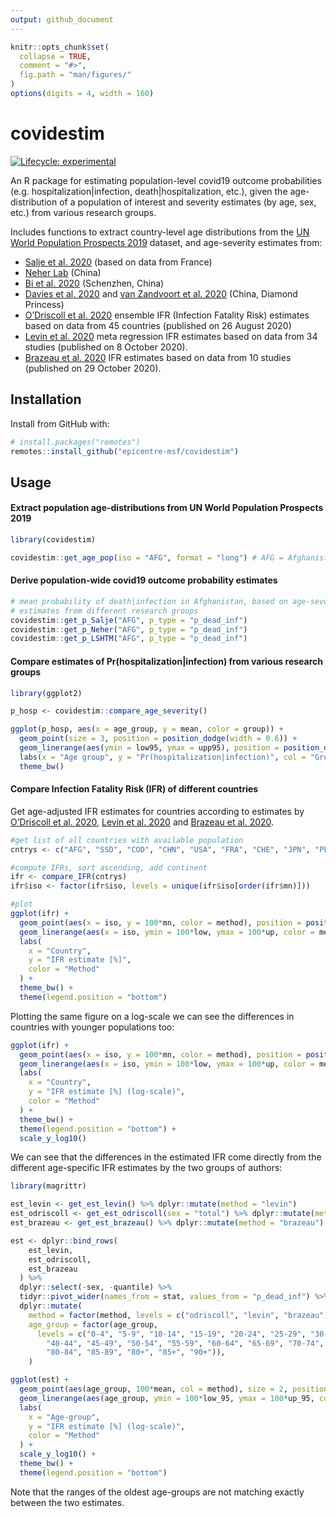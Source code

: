 ```yaml
---
output: github_document
---
```


<!-- README.md is generated from README.Rmd. Please edit that file -->

```r
knitr::opts_chunk$set(
  collapse = TRUE,
  comment = "#>",
  fig.path = "man/figures/"
)
options(digits = 4, width = 160)
```

# covidestim
<!-- badges: start -->
[![Lifecycle: experimental](https://img.shields.io/badge/lifecycle-experimental-orange.svg)](https://www.tidyverse.org/lifecycle/#experimental)
<!-- badges: end -->

An R package for estimating population-level covid19 outcome probabilities (e.g.
hospitalization|infection, death|hospitalization, etc.), given the
age-distribution of a population of interest and severity estimates (by age,
sex, etc.) from various research groups.

Includes functions to extract country-level age distributions from the [UN World
Population Prospects
2019](https://population.un.org/wpp/Download/Standard/Population/) dataset, and
age-severity estimates from:

- [Salje et al. 2020](https://doi.org/10.1126/science.abc3517) (based on data
  from France)
- [Neher Lab](https://doi.org/10.1101/2020.05.05.20091363) (China)
- [Bi et al. 2020](https://doi.org/10.1101/2020.03.03.20028423) (Schenzhen,
  China)
- [Davies et al. 2020](https://doi.org/10.1101/2020.03.24.20043018) and [van
  Zandvoort et al. 2020](https://doi.org/10.1101/2020.04.27.20081711) (China,
  Diamond Princess)
- [O'Driscoll et al. 2020](https://www.medrxiv.org/content/10.1101/2020.08.24.20180851v1) ensemble IFR (Infection Fatality Risk) estimates based on data from 45 countries (published on 26 August 2020)
- [Levin et al. 2020](https://www.medrxiv.org/content/10.1101/2020.07.23.20160895v6) meta regression IFR estimates based on data from 34 studies (published on 8 October 2020).
- [Brazeau et al. 2020](https://www.imperial.ac.uk/mrc-global-infectious-disease-analysis/covid-19/report-34-ifr/) IFR estimates based on data from 10 studies (published on 29 October 2020).

## Installation

Install from GitHub with:

```r
# install.packages("remotes")
remotes::install_github("epicentre-msf/covidestim")
```

## Usage

#### Extract population age-distributions from UN World Population Prospects 2019

```r
library(covidestim)

covidestim::get_age_pop(iso = "AFG", format = "long") # AFG = Afghanistan
```

#### Derive population-wide covid19 outcome probability estimates

```r
# mean probability of death|infection in Afghanistan, based on age-severity
# estimates from different research groups
covidestim::get_p_Salje("AFG", p_type = "p_dead_inf")
covidestim::get_p_Neher("AFG", p_type = "p_dead_inf")
covidestim::get_p_LSHTM("AFG", p_type = "p_dead_inf")
```

#### Compare estimates of Pr(hospitalization|infection) from various research groups

```r
library(ggplot2)

p_hosp <- covidestim::compare_age_severity()

ggplot(p_hosp, aes(x = age_group, y = mean, color = group)) +
  geom_point(size = 3, position = position_dodge(width = 0.6)) +
  geom_linerange(aes(ymin = low95, ymax = upp95), position = position_dodge(width = 0.6)) +
  labs(x = "Age group", y = "Pr(hospitalization|infection)", col = "Group") +
  theme_bw()
```

#### Compare Infection Fatality Risk (IFR) of different countries

Get age-adjusted IFR estimates for countries according to estimates by
[O'Driscoll et al. 2020](https://doi.org/10.1101/2020.08.24.20180851),
[Levin et al. 2020](https://doi.org/10.1101/2020.07.23.20160895) and
[Brazeau et al. 2020](https://www.imperial.ac.uk/mrc-global-infectious-disease-analysis/covid-19/report-34-ifr/).

```r
#get list of all countries with available population
cntrys <- c("AFG", "SSD", "COD", "CHN", "USA", "FRA", "CHE", "JPN", "PER")

#compute IFRs, sort ascending, add continent
ifr <- compare_IFR(cntrys)
ifr$iso <- factor(ifr$iso, levels = unique(ifr$iso[order(ifr$mn)]))

#plot
ggplot(ifr) +
  geom_point(aes(x = iso, y = 100*mn, color = method), position = position_dodge(width = .3), size = 2) +
  geom_linerange(aes(x = iso, ymin = 100*low, ymax = 100*up, color = method), position = position_dodge(width = .3)) +
  labs(
    x = "Country",
    y = "IFR estimate [%]",
    color = "Method"
  ) +
  theme_bw() +
  theme(legend.position = "bottom")
```

Plotting the same figure on a log-scale we can see the differences in countries with younger
populations too:

```r
ggplot(ifr) +
  geom_point(aes(x = iso, y = 100*mn, color = method), position = position_dodge(width = .3), size = 2) +
  geom_linerange(aes(x = iso, ymin = 100*low, ymax = 100*up, color = method), position = position_dodge(width = .3)) +
  labs(
    x = "Country",
    y = "IFR estimate [%] (log-scale)",
    color = "Method"
  ) +
  theme_bw() +
  theme(legend.position = "bottom") +
  scale_y_log10()
```


We can see that the differences in the estimated IFR come directly from the
different age-specific IFR estimates by the two groups of authors:


```r
library(magrittr)

est_levin <- get_est_levin() %>% dplyr::mutate(method = "levin")
est_odriscoll <- get_est_odriscoll(sex = "total") %>% dplyr::mutate(method = "odriscoll")
est_brazeau <- get_est_brazeau() %>% dplyr::mutate(method = "brazeau")

est <- dplyr::bind_rows(
    est_levin,
    est_odriscoll,
    est_brazeau
  ) %>%
  dplyr::select(-sex, -quantile) %>%
  tidyr::pivot_wider(names_from = stat, values_from = "p_dead_inf") %>%
  dplyr::mutate(
    method = factor(method, levels = c("odriscoll", "levin", "brazeau")),
    age_group = factor(age_group,
      levels = c("0-4", "5-9", "10-14", "15-19", "20-24", "25-29", "30-34", "35-39",
        "40-44", "45-49", "50-54", "55-59", "60-64", "65-69", "70-74", "75-79",
        "80-84", "85-89", "80+", "85+", "90+")),
    )

ggplot(est) +
  geom_point(aes(age_group, 100*mean, col = method), size = 2, position = position_dodge(width = 0.4)) +
  geom_linerange(aes(age_group, ymin = 100*low_95, ymax = 100*up_95, col = method), position = position_dodge(width = 0.4)) +
  labs(
    x = "Age-group",
    y = "IFR estimate [%] (log-scale)",
    color = "Method"
  ) +
  scale_y_log10() +
  theme_bw() +
  theme(legend.position = "bottom")
```

Note that the ranges of the oldest age-groups are not matching exactly between the two estimates.
